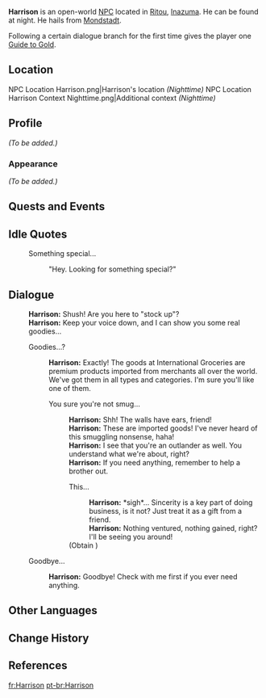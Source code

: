 {{Meta
<!-- REMOVE THIS TEMPLATE AFTER ADDING MISSING INFO -->
|missing_NPC_profile  = yes
}}
{{Character Infobox
|type             = Open-World NPC
|image            = NPC Harrison.png
|region           = Mondstadt
|location         = Inazuma
|affiliation      = International Trade Association
|voiceEN          = [https://www.brienneolvera.com/ Brienne Olvera]<ref name="Brienne Olvera 2">Twitter: [https://twitter.com/BrienneOlvera/status/1417883481032601602 EN VA Self Announcement] ([https://archive.ph/kSg9F Archived])</ref>
|dialoguereward   = {{Card|Guide to Gold|1}}
}}
'''Harrison''' is an open-world [[NPC]] located in [[Ritou]], [[Inazuma]]. He can be found at night. He hails from [[Mondstadt]].

Following a certain dialogue branch for the first time gives the player one [[Guide to Gold]].

==Location==
<gallery>
NPC Location Harrison.png|Harrison's location ''(Nighttime)''
NPC Location Harrison Context Nighttime.png|Additional context ''(Nighttime)''
</gallery>

==Profile==
''(To be added.)''

===Appearance===
''(To be added.)''

==Quests and Events==
{{Quests and Events}}

==Idle Quotes==
{{Dialogue Start}}
:{{DIcon|Idle}} Something special...
::{{A|VO Harrison 01.ogg}} "Hey. Looking for something special?"
{{Dialogue End}}

==Dialogue==
{{Dialogue Start}}
:'''Harrison:''' Shush! Are you here to "stock up"?
:'''Harrison:''' Keep your voice down, and I can show you some real goodies...
:{{DIcon}} Goodies...?
::'''Harrison:''' Exactly! The goods at International Groceries are premium products imported from merchants all over the world. We've got them in all types and categories. I'm sure you'll like one of them.
::{{DIcon}} You sure you're not smug...
:::'''Harrison:''' Shh! The walls have ears, friend!
:::'''Harrison:''' These are imported goods! I've never heard of this smuggling nonsense, haha!
:::'''Harrison:''' I see that you're an outlander as well. You understand what we're about, right?
:::'''Harrison:''' If you need anything, remember to help a brother out.
:::{{DIcon|Reward}} This...
::::'''Harrison:''' *sigh*... Sincerity is a key part of doing business, is it not? Just treat it as a gift from a friend.
::::'''Harrison:''' Nothing ventured, nothing gained, right? I'll be seeing you around!
:::;(Obtain {{Item|Guide to Gold|20|x=1}})
:{{DIcon}} Goodbye...
::'''Harrison:''' Goodbye! Check with me first if you ever need anything.
{{Dialogue End}}

==Other Languages==
{{Other Languages
|default_hidden = 1
|en      = Harrison
|zhs     = 哈里森
|zhs_rm  = Hālǐsēn
|zht     = 哈里森
|zht_rm  = Hālǐsēn
|ja      = ハリソン
|ja_rm   = Harison
|ko      = 해리슨
|es      = Harrison
|fr      = Harrison
|ru      = Харрисон
|th      = Harrison
|vi      = Harrison
|de      = Harrison
|id      = Harrison
|pt      = Harrison
|tr      = Harrison
|it      = Harrison
}}

==Change History==
{{Change History|2.0}}

==References==
{{Reflist}}

[[fr:Harrison]]
[[pt-br:Harrison]]